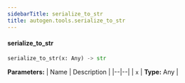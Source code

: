 ```yaml
---
sidebarTitle: serialize_to_str
title: autogen.tools.serialize_to_str
---
```


<code class="doc-symbol doc-symbol-heading doc-symbol-function"></code>
#### serialize_to_str

```python
serialize_to_str(x: Any) -> str
```

    

<b>Parameters:</b>
| Name | Description |
|--|--|
| `x` | **Type:** Any |

<br />